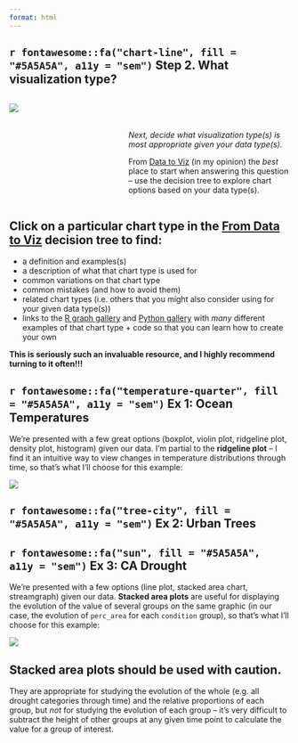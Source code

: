 ```yaml
---
format: html
---
```


## `r fontawesome::fa("chart-line", fill = "#5A5A5A", a11y = "sem")` Step 2. What visualization type?

:::: {.columns}
::: {.column width="40%"}
![](media/data_to_viz.png){fig-align="center"}
:::

::: {.column width="60%"}
<br>
<br>

*Next, decide what visualization type(s) is most appropriate given your data type(s).*

From [Data to Viz](https://www.data-to-viz.com/) (in my opinion) the *best* place to start when answering this question -- use the decision tree to explore chart options based on your data type(s). 
:::
::::

::: callout-tip
## Click on a particular chart type in the [From Data to Viz](https://www.data-to-viz.com/) decision tree to find:

- a definition and examples(s)
- a description of what that chart type is used for
- common variations on that chart type
- common mistakes (and how to avoid them)
- related chart types (i.e. others that you might also consider using for your given data type(s))
- links to the [R graph gallery](https://r-graph-gallery.com/index.html) and [Python gallery](https://www.python-graph-gallery.com/) with *many* different examples of that chart type + code so that you can learn how to create your own

**This is seriously such an invaluable resource, and I highly recommend turning to it often!!!**
:::

::: panel-tabset

## **`r fontawesome::fa("temperature-quarter", fill = "#5A5A5A", a11y = "sem")` Ex 1:** Ocean Temperatures

We're presented with a few great options (boxplot, violin plot, ridgeline plot, density plot, histogram) given our data. I'm partial to the **ridgeline plot** -- I find it an intuitive way to view changes in temperature distributions through time, so that's what I'll choose for this example:

![](media/ggridges.gif){fig-align="center"}

## **`r fontawesome::fa("tree-city", fill = "#5A5A5A", a11y = "sem")` Ex 2:** Urban Trees

## **`r fontawesome::fa("sun", fill = "#5A5A5A", a11y = "sem")` Ex 3:** CA Drought

We’re presented with a few options (line plot, stacked area chart, streamgraph) given our data. **Stacked area plots** are useful for displaying the evolution of the value of several groups on the same graphic (in our case, the evolution of `perc_area` for each `condition` group), so that's what I'll choose for this example: 

![](media/stackedarea.gif){fig-align="center"}

::: callout-important
## Stacked area plots should be used with caution.
They are appropriate for studying the evolution of the whole (e.g. all drought categories through time) and the relative proportions of each group, but *not* for studying the evolution of each group -- it's very difficult to subtract the height of other groups at any given time point to calculate the value for a group of interest. 
:::

:::
